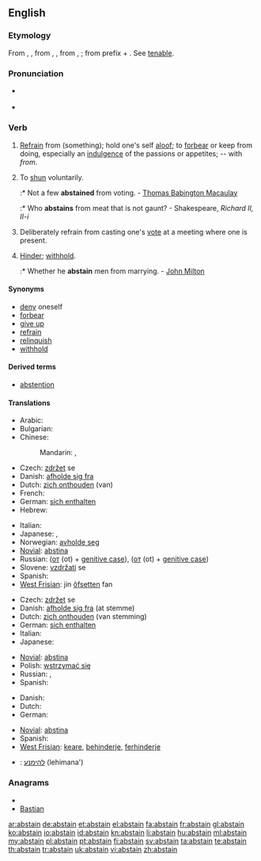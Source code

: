 ==English==

===Etymology===
From {{etyl|enm}} {{term|absteynen|lang=enm}}, {{term|abstenen|lang=enm}}, from {{etyl|fro}} {{term|astenir|lang=fro}}, {{term|abstenir|lang=fro}}, from {{etyl|la}} {{term|abstinere|lang=la}}, {{term|abstentum||keep or refrain from|lang=la}}; from prefix {{term|abs-|from|lang=la}} + {{term|tenere|hold|lang=la}}. See [[tenable]].

===Pronunciation===
* {{a|RP}} {{IPA|/əbˈsteɪn/}}
* {{rhymes|eɪn}}

===Verb===
{{en-verb}}

# {{intransitive}} [[refrain|Refrain]] from (something); hold one's self [[aloof]]; to [[forbear]] or keep from doing, especially an [[indulgence]] of the passions or appetites; -- with ''from''.
# {{intransitive}} To [[shun]] voluntarily.
#:* Not a few '''abstained''' from voting. - [[w:Thomas Babington Macaulay|Thomas Babington Macaulay]]
#:* Who '''abstains''' from meat that is not gaunt? - Shakespeare, ''Richard II, II-i''
# {{intransitive}} Deliberately refrain from casting one's [[vote]] at a meeting where one is present.
# {{transitive}} [[hinder|Hinder]]; [[withhold]].
#:* Whether he '''abstain''' men from marrying. - [[w:John Milton|John Milton]]

====Synonyms====
* [[deny]] oneself
* [[forbear]]
* [[give up]]
* [[refrain]]
* [[relinquish]]
* [[withhold]]

====Derived terms====
* [[abstention]]

====Translations====
{{trans-top|refrain from}}
* Arabic: {{t|ar|امتنع|tr=imtana`a}}
* Bulgarian: {{t|bg|въздържам се}}
* Chinese:
*: Mandarin: {{t-|cmn|避免|tr=bìmiǎn|sc=Hani}},  {{t|cmn|戒除|tr=jièchú|sc=Hani}}
* Czech: [[zdržet]] se
* Danish: [[afholde sig fra]]
* Dutch: [[zich onthouden]] (van)
* French: {{t+|fr|s'abstenir}}
* German: [[sich enthalten]]
* Hebrew: {{t-|he|התנזר|hith'nazer}}
{{trans-mid}}
* Italian: {{t-|it|astenersi}}
* Japanese: {{t|ja|慎む|tr=tsutsushimu}}, {{t|ja|差し控える|tr=sashihikaeru}}
* Norwegian: [[avholde seg]]
* [[Novial]]: [[abstina]]
* Russian: {{t|ru|воздержаться|tr=vozderžát'sja}} ([[от]] (ot) + [[genitive case]]),  {{qualifier|imperfective}} {{t|ru|воздерживаться|tr=vozdérživat'sja}} ([[от]] (ot) + [[genitive case]])
* Slovene: [[vzdržati]] se
* Spanish: {{t-|es|abstenerse}}
* [[West Frisian]]: jin [[ôfsetten]] fan
{{trans-bottom}}

{{trans-top|refrain from voting}}
* Czech: [[zdržet]] se
* Danish: [[afholde sig fra]] (at stemme)
* Dutch: [[zich onthouden]] (van stemming)
* German: [[sich enthalten]]
* Italian: {{t-|it|astenersi}}
* Japanese: {{t|ja|投票を棄権する|tr=tōhyōo kikensuru}}
{{trans-mid}}
* [[Novial]]: [[abstina]]
* Polish: [[wstrzymać się]]
* Russian: {{t|ru|воздержаться|tr=vozderžát'sja}},  {{qualifier|imperfective}} {{t|ru|воздерживаться|tr=vozdérživat'sja}}
* Spanish: {{t-|es|abstenerse}}
{{trans-bottom}}

{{trans-top|hinder, withhold}}
* Danish: {{t-|da|forhindre}}
* Dutch: {{t+|nl|verhinderen}}
* German: {{t+|de|abhalten}}
{{trans-mid}}
* [[Novial]]: [[abstina]]
* Spanish: {{t-|es|retener}}
* [[West Frisian]]: [[keare]], [[behinderje]], [[ferhinderje]]
{{trans-bottom}}

{{checktrans-top}}
* {{ttbc|Hebrew}}: [[להימנע]] (lehimana')
{{checktrans-bottom}}


===Anagrams===
* {{alphagram|aabinst}}
* [[Bastian#English|Bastian]]

[[ar:abstain]]
[[de:abstain]]
[[et:abstain]]
[[el:abstain]]
[[fa:abstain]]
[[fr:abstain]]
[[gl:abstain]]
[[ko:abstain]]
[[io:abstain]]
[[id:abstain]]
[[kn:abstain]]
[[li:abstain]]
[[hu:abstain]]
[[ml:abstain]]
[[my:abstain]]
[[pl:abstain]]
[[pt:abstain]]
[[fi:abstain]]
[[sv:abstain]]
[[ta:abstain]]
[[te:abstain]]
[[th:abstain]]
[[tr:abstain]]
[[uk:abstain]]
[[vi:abstain]]
[[zh:abstain]]